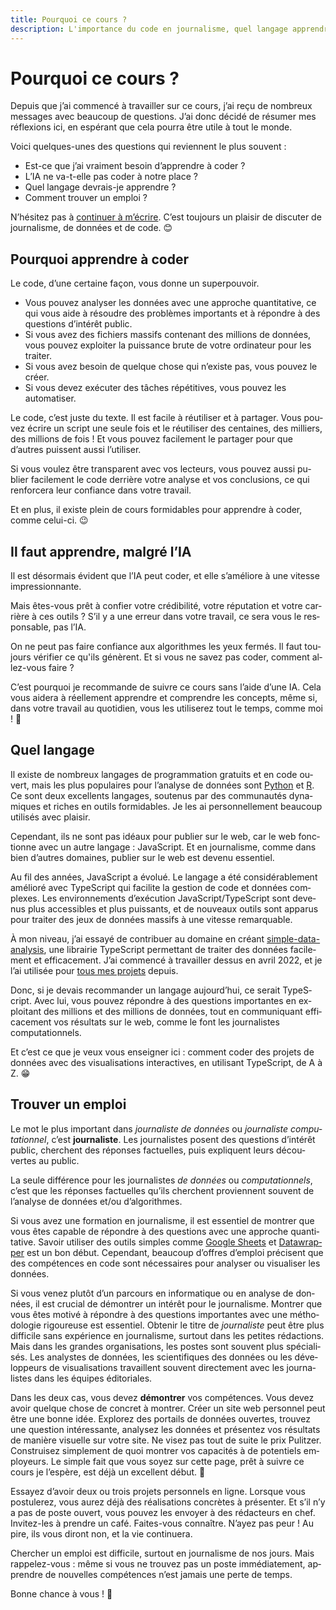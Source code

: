 ```yaml
---
title: Pourquoi ce cours ?
description: L'importance du code en journalisme, quel langage apprendre et comment trouver un emploi.
---
```



# Pourquoi ce cours ?

Depuis que j’ai commencé à travailler sur ce cours, j’ai reçu de nombreux messages avec beaucoup de questions. J’ai donc décidé de résumer mes réflexions ici, en espérant que cela pourra être utile à tout le monde.

Voici quelques-unes des questions qui reviennent le plus souvent :
- Est-ce que j’ai vraiment besoin d’apprendre à coder ?
- L’IA ne va-t-elle pas coder à notre place ?
- Quel langage devrais-je apprendre ?
- Comment trouver un emploi ?

N’hésitez pas à [continuer à m’écrire](/contact). C’est toujours un plaisir de discuter de journalisme, de données et de code. 😊

<NoticeIntro lang="fr" />

## Pourquoi apprendre à coder

Le code, d’une certaine façon, vous donne un superpouvoir.

- Vous pouvez analyser les données avec une approche quantitative, ce qui vous aide à résoudre des problèmes importants et à répondre à des questions d’intérêt public.
- Si vous avez des fichiers massifs contenant des millions de données, vous pouvez exploiter la puissance brute de votre ordinateur pour les traiter.
- Si vous avez besoin de quelque chose qui n’existe pas, vous pouvez le créer.
- Si vous devez exécuter des tâches répétitives, vous pouvez les automatiser.

Le code, c’est juste du texte. Il est facile à réutiliser et à partager. Vous pouvez écrire un script une seule fois et le réutiliser des centaines, des milliers, des millions de fois ! Et vous pouvez facilement le partager pour que d’autres puissent aussi l’utiliser.

Si vous voulez être transparent avec vos lecteurs, vous pouvez aussi publier facilement le code derrière votre analyse et vos conclusions, ce qui renforcera leur confiance dans votre travail.

Et en plus, il existe plein de cours formidables pour apprendre à coder, comme celui-ci. 😉

## Il faut apprendre, malgré l’IA

Il est désormais évident que l’IA peut coder, et elle s’améliore à une vitesse impressionnante.

Mais êtes-vous prêt à confier votre crédibilité, votre réputation et votre carrière à ces outils ? S’il y a une erreur dans votre travail, ce sera vous le responsable, pas l’IA.

On ne peut pas faire confiance aux algorithmes les yeux fermés. Il faut toujours vérifier ce qu'ils génèrent. Et si vous ne savez pas coder, comment allez-vous faire ?

C’est pourquoi je recommande de suivre ce cours sans l’aide d’une IA. Cela vous aidera à réellement apprendre et comprendre les concepts, même si, dans votre travail au quotidien, vous les utiliserez tout le temps, comme moi ! 🦾

## Quel langage

Il existe de nombreux langages de programmation gratuits et en code ouvert, mais les plus populaires pour l’analyse de données sont [Python](https://www.python.org/) et [R](https://www.r-project.org/). Ce sont deux excellents langages, soutenus par des communautés dynamiques et riches en outils formidables. Je les ai personnellement beaucoup utilisés avec plaisir.

Cependant, ils ne sont pas idéaux pour publier sur le web, car le web fonctionne avec un autre langage : JavaScript. Et en journalisme, comme dans bien d’autres domaines, publier sur le web est devenu essentiel.

Au fil des années, JavaScript a évolué. Le langage a été considérablement amélioré avec TypeScript qui facilite la gestion de code et données complexes. Les environnements d’exécution JavaScript/TypeScript sont devenus plus accessibles et plus puissants, et de nouveaux outils sont apparus pour traiter des jeux de données massifs à une vitesse remarquable.

À mon niveau, j’ai essayé de contribuer au domaine en créant [simple-data-analysis](https://github.com/nshiab/simple-data-analysis), une librairie TypeScript permettant de traiter des données facilement et efficacement. J’ai commencé à travailler dessus en avril 2022, et je l’ai utilisée pour [tous mes projets](https://www.naelshiab.com/portfolio) depuis.

Donc, si je devais recommander un langage aujourd’hui, ce serait TypeScript. Avec lui, vous pouvez répondre à des questions importantes en exploitant des millions et des millions de données, tout en communiquant efficacement vos résultats sur le web, comme le font les journalistes computationnels.

Et c’est ce que je veux vous enseigner ici : comment coder des projets de données avec des visualisations interactives, en utilisant TypeScript, de A à Z. 😁

## Trouver un emploi

Le mot le plus important dans *journaliste de données* ou *journaliste computationnel*, c’est **journaliste**. Les journalistes posent des questions d’intérêt public, cherchent des réponses factuelles, puis expliquent leurs découvertes au public.

La seule différence pour les journalistes *de données* ou *computationnels*, c’est que les réponses factuelles qu’ils cherchent proviennent souvent de l’analyse de données et/ou d’algorithmes.

Si vous avez une formation en journalisme, il est essentiel de montrer que vous êtes capable de répondre à des questions avec une approche quantitative. Savoir utiliser des outils simples comme [Google Sheets](https://workspace.google.com/products/sheets/) et [Datawrapper](https://www.datawrapper.de/) est un bon début. Cependant, beaucoup d’offres d’emploi précisent que des compétences en code sont nécessaires pour analyser ou visualiser les données.

Si vous venez plutôt d’un parcours en informatique ou en analyse de données, il est crucial de démontrer un intérêt pour le journalisme. Montrer que vous êtes motivé à répondre à des questions importantes avec une méthodologie rigoureuse est essentiel. Obtenir le titre de *journaliste* peut être plus difficile sans expérience en journalisme, surtout dans les petites rédactions. Mais dans les grandes organisations, les postes sont souvent plus spécialisés. Les analystes de données, les scientifiques des données ou les développeurs de visualisations travaillent souvent directement avec les journalistes dans les équipes éditoriales.

Dans les deux cas, vous devez **démontrer** vos compétences. Vous devez avoir quelque chose de concret à montrer. Créer un site web personnel peut être une bonne idée. Explorez des portails de données ouvertes, trouvez une question intéressante, analysez les données et présentez vos résultats de manière visuelle sur votre site. Ne visez pas tout de suite le prix Pulitzer. Construisez simplement de quoi montrer vos capacités à de potentiels employeurs. Le simple fait que vous soyez sur cette page, prêt à suivre ce cours je l’espère, est déjà un excellent début. 🙂

Essayez d’avoir deux ou trois projets personnels en ligne. Lorsque vous postulerez, vous aurez déjà des réalisations concrètes à présenter. Et s’il n’y a pas de poste ouvert, vous pouvez les envoyer à des rédacteurs en chef. Invitez-les à prendre un café. Faites-vous connaître. N’ayez pas peur ! Au pire, ils vous diront non, et la vie continuera.

Chercher un emploi est difficile, surtout en journalisme de nos jours. Mais rappelez-vous : même si vous ne trouvez pas un poste immédiatement, apprendre de nouvelles compétences n’est jamais une perte de temps.

Bonne chance à vous ! 🫡

<NoticeEnd lang="fr" />